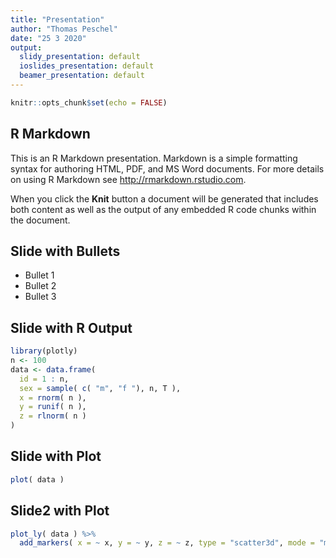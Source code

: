 ```yaml
---
title: "Presentation"
author: "Thomas Peschel"
date: "25 3 2020"
output:
  slidy_presentation: default
  ioslides_presentation: default
  beamer_presentation: default
---
```


```r
knitr::opts_chunk$set(echo = FALSE)
```


## R Markdown

This is an R Markdown presentation. Markdown is a simple formatting syntax for authoring HTML, PDF, and MS Word documents. For more details on using R Markdown see <http://rmarkdown.rstudio.com>.

When you click the **Knit** button a document will be generated that includes both content as well as the output of any embedded R code chunks within the document.

## Slide with Bullets

- Bullet 1
- Bullet 2
- Bullet 3

## Slide with R Output

```r
library(plotly)
n <- 100
data <- data.frame(
  id = 1 : n,
  sex = sample( c( "m", "f "), n, T ),
  x = rnorm( n ),
  y = runif( n ),
  z = rlnorm( n )
)
```

## Slide with Plot

```r
plot( data )
```


## Slide2 with Plot

```r
plot_ly( data ) %>%
  add_markers( x = ~ x, y = ~ y, z = ~ z, type = "scatter3d", mode = "markers" )
```

